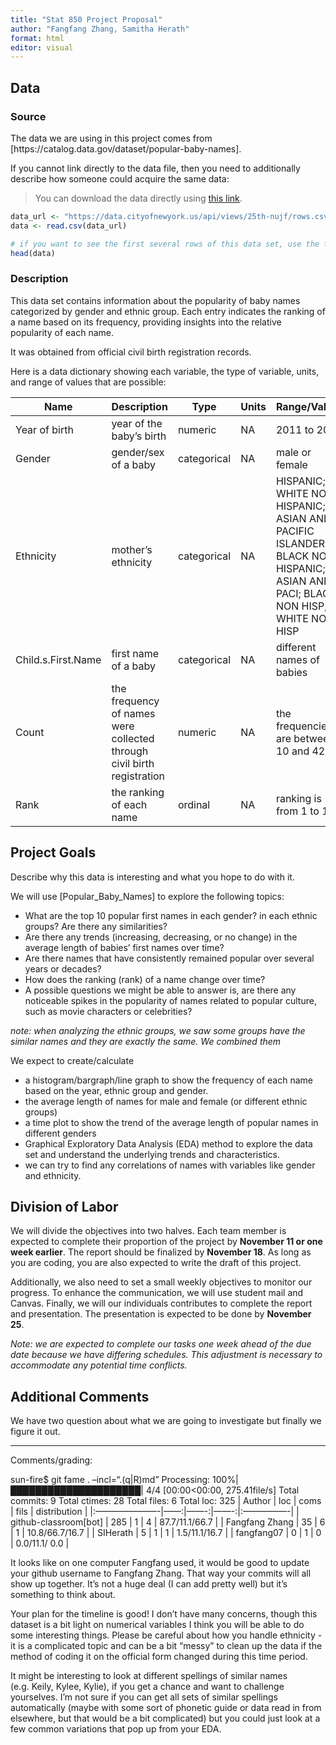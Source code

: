 ```yaml
---
title: "Stat 850 Project Proposal"
author: "Fangfang Zhang, Samitha Herath"
format: html
editor: visual
---
```


## Data

### Source

The data we are using in this project comes from \[https://catalog.data.gov/dataset/popular-baby-names\].

If you cannot link directly to the data file, then you need to additionally describe how someone could acquire the same data:

> You can download the data directly using [this link](https://data.cityofnewyork.us/Health/Popular-Baby-Names/25th-nujf).

```r
data_url <- "https://data.cityofnewyork.us/api/views/25th-nujf/rows.csv?accessType=DOWNLOAD"
data <- read.csv(data_url)

# if you want to see the first several rows of this data set, use the following code
head(data)
```

### Description

This data set contains information about the popularity of baby names categorized by gender and ethnic group. Each entry indicates the ranking of a name based on its frequency, providing insights into the relative popularity of each name.

It was obtained from official civil birth registration records.

Here is a data dictionary showing each variable, the type of variable, units, and range of values that are possible:

| Name               | Description                                                            | Type        | Units | Range/Values                                                                                                                 |
|--------------------|------------------------------------------------------------------------|-------------|-------|------------------------------------------------------------------------------------------------------------------------------|
| Year of birth      | year of the baby's birth                                               | numeric     | NA    | 2011 to 2019                                                                                                                 |
| Gender             | gender/sex of a baby                                                   | categorical | NA    | male or female                                                                                                               |
| Ethnicity          | mother's ethnicity                                                     | categorical | NA    | HISPANIC; WHITE NON HISPANIC; ASIAN AND PACIFIC ISLANDER; BLACK NON HISPANIC; ASIAN AND PACI; BLACK NON HISP; WHITE NON HISP |
| Child.s.First.Name | first name of a baby                                                   | categorical | NA    | different names of babies                                                                                                    |
| Count              | the frequency of names were collected through civil birth registration | numeric     | NA    | the frequencies are between 10 and 426                                                                                       |
| Rank               | the ranking of each name                                               | ordinal     | NA    | ranking is from 1 to 102                                                                                                     |

## Project Goals

Describe why this data is interesting and what you hope to do with it.

We will use \[Popular_Baby_Names\] to explore the following topics:

-   What are the top 10 popular first names in each gender? in each ethnic groups? Are there any similarities?
-   Are there any trends (increasing, decreasing, or no change) in the average length of babies' first names over time?
-   Are there names that have consistently remained popular over several years or decades?
-   How does the ranking (rank) of a name change over time?
-   A possible questions we might be able to answer is, are there any noticeable spikes in the popularity of names related to popular culture, such as movie characters or celebrities?

*note: when analyzing the ethnic groups, we saw some groups have the similar names and they are exactly the same. We combined them*

We expect to create/calculate

-   a histogram/bargraph/line graph to show the frequency of each name based on the year, ethnic group and gender.
-   the average length of names for male and female (or different ethnic groups)
-   a time plot to show the trend of the average length of popular names in different genders
-   Graphical Exploratory Data Analysis (EDA) method to explore the data set and understand the underlying trends and characteristics.
-   we can try to find any correlations of names with variables like gender and ethnicity.

## Division of Labor

We will divide the objectives into two halves. Each team member is expected to complete their proportion of the project by **November 11 or one week earlier**. The report should be finalized by **November 18**. As long as you are coding, you are also expected to write the draft of this project.

Additionally, we also need to set a small weekly objectives to monitor our progress. To enhance the communication, we will use student mail and Canvas. Finally, we will our individuals contributes to complete the report and presentation. The presentation is expected to be done by **November 25**.

*Note: we are expected to complete our tasks one week ahead of the due date because we have differing schedules. This adjustment is necessary to accommodate any potential time conflicts.*

## Additional Comments

We have two question about what we are going to investigate but finally we figure it out.

------------------------------------------------------------------------

Comments/grading:

sun-fire\$ git fame . --incl=".(q\|R)md" Processing: 100%\|█████████████████████\| 4/4 \[00:00\<00:00, 275.41file/s\] Total commits: 9 Total ctimes: 28 Total files: 6 Total loc: 325 \| Author \| loc \| coms \| fils \| distribution \| \|:----------------------\|------:\|-------:\|-------:\|:----------------\| \| github-classroom\[bot\] \| 285 \| 1 \| 4 \| 87.7/11.1/66.7 \| \| Fangfang Zhang \| 35 \| 6 \| 1 \| 10.8/66.7/16.7 \| \| SIHerath \| 5 \| 1 \| 1 \| 1.5/11.1/16.7 \| \| fangfang07 \| 0 \| 1 \| 0 \| 0.0/11.1/ 0.0 \|

It looks like on one computer Fangfang used, it would be good to update your github username to Fangfang Zhang. That way your commits will all show up together. It's not a huge deal (I can add pretty well) but it's something to think about.

Your plan for the timeline is good! I don't have many concerns, though this dataset is a bit light on numerical variables I think you will be able to do some interesting things. Please be careful about how you handle ethnicity - it is a complicated topic and can be a bit "messy" to clean up the data if the method of coding it on the official form changed during this time period.

It might be interesting to look at different spellings of similar names (e.g. Keily, Kylee, Kylie), if you get a chance and want to challenge yourselves. I'm not sure if you can get all sets of similar spellings automatically (maybe with some sort of phonetic guide or data read in from elsewhere, but that would be a bit complicated) but you could just look at a few common variations that pop up from your EDA.
